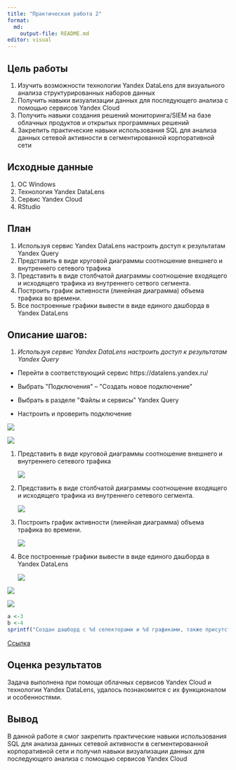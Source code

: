 ```yaml
---
title: "Практическая работа 2"
format:
  md:
    output-file: README.md
editor: visual
---
```


## Цель работы

1.  Изучить возможности технологии Yandex DataLens для визуального анализа структурированных наборов данных
2.  Получить навыки визуализации данных для последующего анализа с помощью сервисов Yandex Cloud
3.  Получить навыки создания решений мониторинга/SIEM на базе облачных продуктов и открытых программных решений
4.  Закрепить практические навыки использования SQL для анализа данных сетевой активности в сегментированной корпоративной сети

## Исходные данные

1.  ОС Windows
2.  Технология Yandex DataLens
3.  Сервис Yandex Cloud
4.  RStudio

## План

1.  Используя сервис Yandex DataLens настроить доступ к
    результатам Yandex Query
2.  Представить в виде круговой диаграммы соотношение внешнего и внутреннего сетевого трафика
3.  Представить в виде столбчатой диаграммы соотношение входящего и исходящего трафика из внутреннего сетвого сегмента.
4.  Построить график активности (линейная диаграмма) объема трафика во времени.
5.  Все построенные графики вывести в виде единого дашборда в Yandex DataLens

## Описание шагов:

1.  *Используя сервис Yandex DataLens настроить доступ к
    результатам Yandex Query*

-   Перейти в соответствующий сервис https://datalens.yandex.ru/

-   Выбрать \"Подключения\" -- \"Создать новое подключение\"

-   Выбрать в разделе \"Файлы и сервисы\" Yandex Query

-   Настроить и проверить подключение

![](foto/1.png)

![](foto/2.png)

1.  Представить в виде круговой диаграммы соотношение внешнего и внутреннего сетевого трафика

    ![](foto/3.png)

2.  Представить в виде столбчатой диаграммы соотношение входящего и исходящего трафика из внутреннего сетевого сегмента.

    ![](foto/4.png)

3.  Построить график активности (линейная диаграмма) объема трафика во времени.

    ![](foto/5.png)

4.  Все построенные графики вывести в виде единого дашборда в Yandex DataLens

    ![](foto/6.png)

![](foto/6.1.png)

![](foto/6.2.png)

```r
a <-3
b <-4
sprintf("Создан дашборд с %d селекторами и %d графиками, также присутствуют ссылки на соцсети", a,b )
```

[Ссылка](https://datalens.yandex.cloud/lukirsseykr69-komkov-andrey)

## Оценка результатов

Задача выполнена при помощи облачных сервисов Yandex Cloud и технологии Yandex DataLens, удалось познакомится с их функционалом и особенностями.

## Вывод

В данной работе я смог закрепить практические навыки использования SQL для анализа данных сетевой активности в сегментированной корпоративной сети и получил навыки визуализации данных для последующего анализа с помощью сервисов Yandex Cloud
